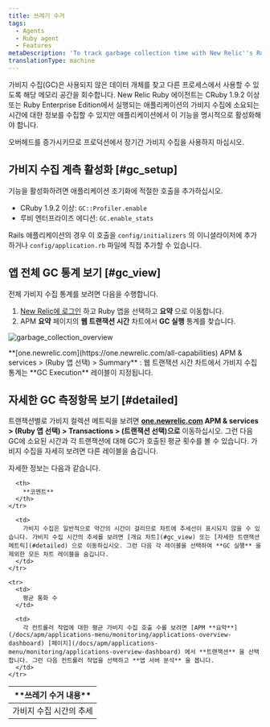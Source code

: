 ```yaml
---
title: 쓰레기 수거
tags:
  - Agents
  - Ruby agent
  - Features
metaDescription: 'To track garbage collection time with New Relic''s Ruby agent, use GC::Profiler.enable (CRuby 1.9.2 or higher) or GC.enable_stats (REE).'
translationType: machine
---
```



가비지 수집(GC)은 사용되지 않은 데이터 개체를 찾고 다른 프로세스에서 사용할 수 있도록 해당 메모리 공간을 회수합니다. New Relic Ruby 에이전트는 CRuby 1.9.2 이상 또는 Ruby Enterprise Edition에서 실행되는 애플리케이션의 가비지 수집에 소요되는 시간에 대한 정보를 수집할 수 있지만 애플리케이션에서 이 기능을 명시적으로 활성화해야 합니다.

<Callout variant="important">
  오버헤드를 증가시키므로 프로덕션에서 장기간 가비지 수집을 사용하지 마십시오.
</Callout>

## 가비지 수집 계측 활성화 [#gc_setup]

기능을 활성화하려면 애플리케이션 초기화에 적절한 호출을 추가하십시오.

* CRuby 1.9.2 이상: `GC::Profiler.enable`
* 루비 엔터프라이즈 에디션: `GC.enable_stats`

Rails 애플리케이션의 경우 이 호출을 `config/initializers` 의 이니셜라이저에 추가하거나 `config/application.rb` 파일에 직접 추가할 수 있습니다.

## 앱 전체 GC 통계 보기 [#gc_view]

전체 가비지 수집 통계를 보려면 다음을 수행합니다.

1. [New Relic에 로그인](https://one.newrelic.com) 하고 Ruby 앱을 선택하고 **요약** 으로 이동합니다.
2. APM **요약** 페이지의 **웹 트랜잭션 시간** 차트에서 **GC 실행** 통계를 찾습니다.

<img
  title="garbage_collection_overview"
  alt="garbage_collection_overview"
  src={apmGarbageCollectionTransaction}
/>

<figcaption>
  **[one.newrelic.com](https://one.newrelic.com/all-capabilities) APM & services > (Ruby 앱 선택) > Summary** : 웹 트랜잭션 시간 차트에서 가비지 수집 통계는 **GC Execution** 레이블이 지정됩니다.
</figcaption>

## 자세한 GC 측정항목 보기 [#detailed]

트랜잭션별로 가비지 컬렉션 메트릭을 보려면 **[one.newrelic.com](https://one.newrelic.com/all-capabilities) APM & services > (Ruby 앱 선택) > Transactions > (트랜잭션 선택)으로** 이동하십시오. 그런 다음 GC에 소요된 시간과 각 트랜잭션에 대해 GC가 호출된 평균 횟수를 볼 수 있습니다. 가비지 수집을 자세히 보려면 다른 레이블을 숨깁니다.

자세한 정보는 다음과 같습니다.

<table>
  <thead>
    <tr>
      <th width={200}>
        **쓰레기 수거 내용**
      </th>

      <th>
        **코멘트**
      </th>
    </tr>
  </thead>

  <tbody>
    <tr>
      <td>
        가비지 수집 시간의 추세
      </td>

      <td>
        가비지 수집은 일반적으로 약간의 시간이 걸리므로 차트에 추세선이 표시되지 않을 수 있습니다. 가비지 수집 시간의 추세를 보려면 [개요 차트](#gc_view) 또는 [자세한 트랜잭션 메트릭](#detailed) 으로 이동하십시오. 그런 다음 각 레이블을 선택하여 **GC 실행** 을 제외한 모든 차트 레이블을 숨깁니다.
      </td>
    </tr>

    <tr>
      <td>
        평균 통화 수
      </td>

      <td>
        각 컨트롤러 작업에 대한 평균 가비지 수집 호출 수를 보려면 [APM **요약**](/docs/apm/applications-menu/monitoring/applications-overview-dashboard) [페이지](/docs/apm/applications-menu/monitoring/applications-overview-dashboard) 에서 **트랜잭션** 을 선택합니다. 그런 다음 컨트롤러 작업을 선택하고 **앱 서버 분석** 을 봅니다.
      </td>
    </tr>
  </tbody>
</table>